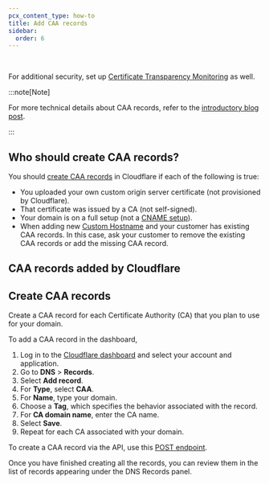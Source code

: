 ```yaml
---
pcx_content_type: how-to
title: Add CAA records
sidebar:
  order: 6
---
```



<Render file="caa-records-definition" /> <br />

For additional security, set up [Certificate Transparency Monitoring](/ssl/edge-certificates/additional-options/certificate-transparency-monitoring/) as well.

:::note[Note]

For more technical details about CAA records, refer to the [introductory blog post](https://blog.cloudflare.com/caa-of-the-wild/).

:::

## Who should create CAA records?

You should [create CAA records](#create-caa-records) in Cloudflare if each of the following is true:

- You uploaded your own custom origin server certificate (not provisioned by Cloudflare).
- That certificate was issued by a CA (not self-signed).
- Your domain is on a full setup (not a [CNAME setup](/dns/zone-setups/partial-setup)).
- When adding new [Custom Hostname](/cloudflare-for-platforms/cloudflare-for-saas/start/getting-started/) and your customer has existing CAA records. In this case, ask your customer to remove the existing CAA records or add the missing CAA record.

## CAA records added by Cloudflare

<Render file="caa-records-added-by-cf" />

## Create CAA records

Create a CAA record for each Certificate Authority (CA) that you plan to use for your domain.

<Tabs syncKey="dashPlusAPI"> <TabItem label="Dashboard">

To add a CAA record in the dashboard,

1. Log in to the [Cloudflare dashboard](https://dash.cloudflare.com) and select your account and application.
2. Go to **DNS** > **Records**.
3. Select **Add record**.
4. For **Type**, select **CAA**.
5. For **Name**, type your domain.
6. Choose a **Tag**, which specifies the behavior associated with the record.
7. For **CA domain name**, enter the CA name.
8. Select **Save**.
9. Repeat for each CA associated with your domain.

</TabItem> <TabItem label="API">

To create a CAA record via the API, use this [POST endpoint](/api/resources/dns/subresources/records/methods/create/).

</TabItem> </Tabs>

Once you have finished creating all the records, you can review them in the list of records appearing under the DNS Records panel.
